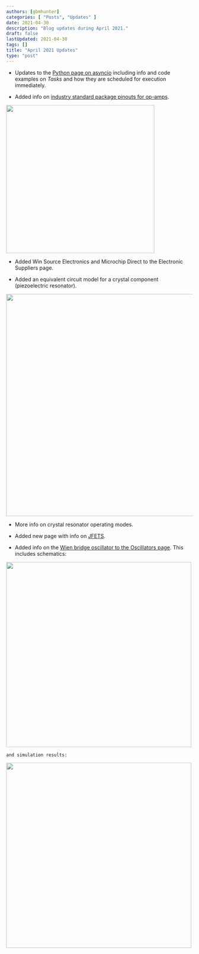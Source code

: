 ```yaml
---
authors: [gbmhunter]
categories: [ "Posts", "Updates" ]
date: 2021-04-30
description: "Blog updates during April 2021."
draft: false
lastUpdated: 2021-04-30
tags: []
title: "April 2021 Updates"
type: "post"
---
```



* Updates to the [Python page on asyncio](/programming/languages/python/an-introduction-to-asynchronous-programming-in-python) including info and code examples on _Tasks_ and how they are scheduled for execution immediately.

* Added info on [industry standard package pinouts for op-amps](/electronics/components/op-amps#industry-standard-package-pinouts-for-op-amps).


<Image src={op_amps_screenshot} width="400px"></Image>

* Added Win Source Electronics and Microchip Direct to the Electronic Suppliers page.

* Added an equivalent circuit model for a crystal component (piezoelectric resonator).


<Image src={crystal_equivalent_circuit} width="600px"></Image>

* More info on crystal resonator operating modes.

* Added new page with info on [JFETS](/electronics/components/transistors/junction-gate-field-effect-transistor-jfets).

* Added info on the [Wien bridge oscillator to the Oscillators page](/electronics/components/oscillators#wien-bridge-oscillator). This includes schematics:


<Image src={wien_bridge_oscillator} width="500px"></Image>
    
    and simulation results:


<Image src={wien_bridge_simulation_results} width="500px"></Image>

